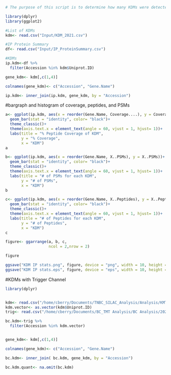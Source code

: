 
```r
# The purpose of this script is to determine how many KDMs were detected within the IP dataset and visualize that
```


```r
library(dplyr)
library(ggplot2)

#List of KDMs
kdm<- read.csv("Input/KDM_2021.csv")

#IP Protein Summary
df<- read.csv("Input/IP_ProteinSummary.csv")
```


```r

#KDMs
ip.kdm<-df %>%
  filter(Accession %in% kdm$Uniprot.ID)

gene_kdm<- kdm[,c(1,4)]

colnames(gene_kdm)<- c("Accession", "Gene.Name")

ip.kdm<- inner_join(ip.kdm, gene_kdm, by = "Accession")

```

#bargraph and histogram of coverage, peptides, and PSMs
```r

a<- ggplot(ip.kdm, aes(x = reorder(Gene.Name, Coverage....), y = Coverage....))+
  geom_bar(stat = "identity", color= "black")+
  theme_classic()+
  theme(axis.text.x = element_text(angle = 60, vjust = 1, hjust= 1))+
  labs(title = "% Peptide Coverage of KDM",
       y = "% Coverage",
       x = "KDM")
a

b<- ggplot(ip.kdm, aes(x = reorder(Gene.Name, X..PSMs), y = X..PSMs))+
  geom_bar(stat = "identity", color= "black")+
  theme_classic()+
  theme(axis.text.x = element_text(angle = 60, vjust = 1, hjust= 1))+
  labs(title = "# of PSMs for each KDM",
       y = "# of PSMs",
       x = "KDM")
b

c<- ggplot(ip.kdm, aes(x = reorder(Gene.Name, X..Peptides), y = X..Peptides))+
  geom_bar(stat = "identity", color= "black")+
  theme_classic()+
  theme(axis.text.x = element_text(angle = 60, vjust = 1, hjust= 1))+
  labs(title = "# of Peptides for each KDM",
       y = "# of Peptides",
       x = "KDM")
c

figure<- ggarrange(a, b, c,
                   ncol = 2,nrow = 2)

figure

ggsave("KDM IP stats.png", figure, device = "png", width = 10, height = 7)
ggsave("KDM IP stats.eps", figure, device = "eps", width = 10, height = 7)

```






#KDMs with Trigger Channel
```r

library(dplyr)


kdm<- read.csv("/home/cberry/Documents/TNBC_SILAC_Analysis/Analysis/KMT and KDM/KDM_2021.csv")
kdm.vector<- as.vector(kdm$Uniprot.ID)
trig<- read.csv("/home/cberry/Documents/BC_TMT Analysis/BC Analysis/2024_01_08_ExplorisFAIMSaurora_CornettwithTrigger.csv")
```


```r

bc.kdm<-trig %>%
  filter(Accession %in% kdm.vector)


gene_kdm<- kdm[,c(1,4)]

colnames(gene_kdm)<- c("Accession", "Gene.Name")

bc.kdm<- inner_join( bc.kdm, gene_kdm, by = "Accession")

bc.kdm.quant<- na.omit(bc.kdm)
```



